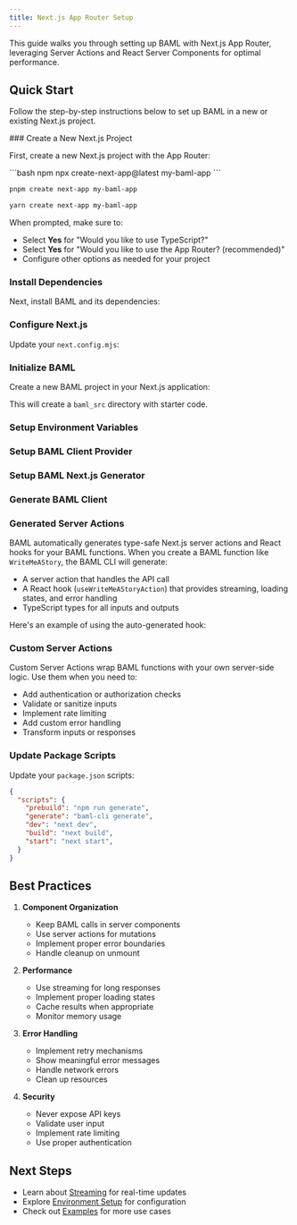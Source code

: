 ```yaml
---
title: Next.js App Router Setup
---
```


This guide walks you through setting up BAML with Next.js App Router, leveraging Server Actions and React Server Components for optimal performance.

## Quick Start

Follow the step-by-step instructions below to set up BAML in a new or existing Next.js project.

<Steps>
### Create a New Next.js Project

First, create a new Next.js project with the App Router:

<CodeBlocks>
```bash npm
npx create-next-app@latest my-baml-app
```

```bash pnpm
pnpm create next-app my-baml-app
```

```bash yarn
yarn create next-app my-baml-app
```
</CodeBlocks>

When prompted, make sure to:
- Select **Yes** for "Would you like to use TypeScript?"
- Select **Yes** for "Would you like to use the App Router? (recommended)"
- Configure other options as needed for your project

### Install Dependencies

Next, install BAML and its dependencies:

<Markdown src="../../snippets/frameworks/nextjs/install-baml.mdx" />

### Configure Next.js

Update your `next.config.mjs`:

<Markdown src="../../snippets/frameworks/nextjs/next-config.mdx" />

### Initialize BAML

Create a new BAML project in your Next.js application:
<Markdown src="../../snippets/baml/cli/install/nodejs.mdx" />

This will create a `baml_src` directory with starter code.

### Setup Environment Variables

<Markdown src="../../snippets/frameworks/nextjs/env-vars/openai.mdx" />

### Setup BAML Client Provider

<Markdown src="../../snippets/baml/clients/openai.mdx" />

### Setup BAML Next.js Generator

<Markdown src="../../snippets/frameworks/nextjs/baml-generator.mdx" />

### Generate BAML Client

<Markdown src="../../snippets/baml/cli/generate.mdx" />

### Generated Server Actions

BAML automatically generates type-safe Next.js server actions and React hooks for your BAML functions. When you create a BAML function like `WriteMeAStory`, the BAML CLI will generate:

- A server action that handles the API call
- A React hook (`useWriteMeAStoryAction`) that provides streaming, loading states, and error handling
- TypeScript types for all inputs and outputs

Here's an example of using the auto-generated hook:

<CodeBlocks>
<Markdown src="../../snippets/baml/prompts/story.mdx" />
<Markdown src="../../snippets/frameworks/nextjs/generated-client-hook.mdx" />
</CodeBlocks>

### Custom Server Actions

Custom Server Actions wrap BAML functions with your own server-side logic. Use them when you need to:

- Add authentication or authorization checks
- Validate or sanitize inputs
- Implement rate limiting
- Add custom error handling
- Transform inputs or responses

<CodeBlocks>
<Markdown src="../../snippets/baml/prompts/story.mdx" />
<Markdown src="../../snippets/frameworks/nextjs/custom-server-action.mdx" />
<Markdown src="../../snippets/frameworks/nextjs/custom-client-hook.mdx" />
</CodeBlocks>

### Update Package Scripts

Update your `package.json` scripts:

```json {3,4}
{
  "scripts": {
    "prebuild": "npm run generate",
    "generate": "baml-cli generate",
    "dev": "next dev",
    "build": "next build",
    "start": "next start",
  }
}
```

</Steps>

## Best Practices

1. **Component Organization**
   - Keep BAML calls in server components
   - Use server actions for mutations
   - Implement proper error boundaries
   - Handle cleanup on unmount

2. **Performance**
   - Use streaming for long responses
   - Implement proper loading states
   - Cache results when appropriate
   - Monitor memory usage

3. **Error Handling**
   - Implement retry mechanisms
   - Show meaningful error messages
   - Handle network errors
   - Clean up resources

4. **Security**
   - Never expose API keys
   - Validate user input
   - Implement rate limiting
   - Use proper authentication

## Next Steps

- Learn about [Streaming](./nextjs-streaming) for real-time updates
- Explore [Environment Setup](./nextjs-environment) for configuration
- Check out [Examples](./nextjs-examples) for more use cases
